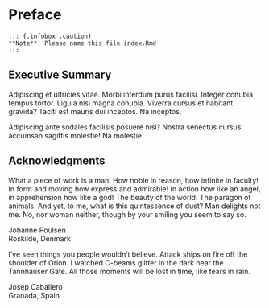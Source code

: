 # Preface {-}

```asis
::: {.infobox .caution}
**Note**: Please name this file index.Rmd
:::
```


## Executive Summary {-}

Adipiscing et ultricies vitae. Morbi interdum purus facilisi. Integer conubia tempus tortor. Ligula nisi magna conubia. Viverra cursus et habitant gravida? Taciti est mauris dui inceptos. Na inceptos.

Adipiscing ante sodales facilisis posuere nisi? Nostra senectus cursus accumsan sagittis molestie! Na molestie.

## Acknowledgments {-}

What a piece of work is a man! How noble in reason, how infinite in faculty! In form and moving how express and admirable! In action how like an angel, in apprehension how like a god! The beauty of the world. The paragon of animals. And yet, to me, what is this quintessence of dust? Man delights not me. No, nor woman neither, though by your smiling you seem to say so.

::: {.flushright data-latex=""}
Johanne Poulsen<br>
Roskilde, Denmark
:::


I've seen things you people wouldn't believe. Attack ships on fire off the shoulder of Orion. I watched C-beams glitter in the dark near the Tannhäuser Gate. All those moments will be lost in time, like tears in rain.

::: {.flushright data-latex=""}
Josep Caballero<br>
Granada, Spain
:::
